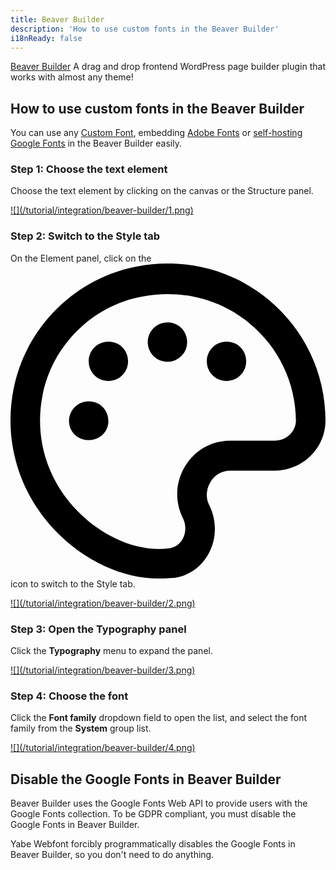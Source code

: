 ```yaml
---
title: Beaver Builder
description: 'How to use custom fonts in the Beaver Builder'
i18nReady: false
---
```


[Beaver Builder](https://www.wpbeaverbuilder.com/) A drag and drop frontend WordPress page builder plugin that works with almost any theme!

## How to use custom fonts in the Beaver Builder

You can use any [Custom Font](/en/font/custom-font), embedding [Adobe Fonts](/en/font/adobe-fonts) or [self-hosting Google Fonts](/en/font/google-fonts) in the Beaver Builder easily.

### Step 1: Choose the text element

Choose the text element by clicking on the canvas or the Structure panel.

<a data-fslightbox href="/tutorial/integration/beaver-builder/1.png">
![](/tutorial/integration/beaver-builder/1.png)
</a>

### Step 2: Switch to the Style tab

On the Element panel, click on the <code><svg class="inline-block h:1em px:2 vertical-align:-.125em fill:current" xmlns="http://www.w3.org/2000/svg" viewBox="0 0 512 512"><path d="M127.1 223.9c-17.75 0-31.99 14.33-31.99 32.08s14.25 31.1 32 31.1 31.99-13.38 31.99-31.18-13.5-32-32-32zM418.6 58.09C359.22 9.22 280.9-9.98 204.3 5.02 104.55 24.39 24.8 104 5.1 203.52c-16.75 84.11 8.067 168.4 67.69 230.7C120.2 483.6 182.6 512 240.7 512c8.875 0 17.5-.625 26.13-1.1 24.25-3.749 44.63-18.75 56.13-41.12 12.25-23.1 12.25-52.74.25-76.61-6.125-11.1-5.5-26.12 1.75-37.99 7-11.75 18.75-18.37 32-18.37h72.25C475.6 335.9 512 300.2 512 254.7c-.2-76.5-34.3-148.1-93.4-196.61zm10.6 229.81h-72.25c-29.88 0-57.25 15.37-73 41.24-16 26.12-17.25 57.86-3.625 84.98 5.125 9.998 5.125 22.62-.125 32.87-2.625 4.999-8.75 13.62-20.63 15.62-49.38 7.623-108.9-16.62-152-61.61-48.88-50.86-69-119.4-55.38-187.1 15.88-80.61 80.75-145.3 161.5-160.1 62.63-12.37 126.1 3.499 174.4 43.12 48.13 39.49 75.63 97.48 75.88 159.5-.87 16.88-15.27 31.48-34.77 31.48zM159.1 127.1c-17.75 0-32 14.25-32 31.99s14.25 31.99 32 31.99 32-14.25 32-31.99-13.5-31.99-32-31.99zm96-31.27c-17.75 0-32 14.37-32 31.99 0 17.75 14.25 31.99 32 31.99a31.9 31.9 0 0032-31.99c0-17.62-13.4-31.99-32-31.99zm96 31.27c-17.75 0-32 14.25-32 31.99s14.25 31.99 32 31.99 32-14.25 32-31.99-13.4-31.99-32-31.99z"></path></svg></code> icon to switch to the Style tab.

<a data-fslightbox href="/tutorial/integration/beaver-builder/2.png">
![](/tutorial/integration/beaver-builder/2.png)
</a>

### Step 3: Open the Typography panel

Click the **Typography** menu to expand the panel.

<a data-fslightbox href="/tutorial/integration/beaver-builder/3.png">
![](/tutorial/integration/beaver-builder/3.png)
</a>

### Step 4: Choose the font

Click the **Font family** dropdown field to open the list, and select the font family from the **System** group list.

<a data-fslightbox href="/tutorial/integration/beaver-builder/4.png">
![](/tutorial/integration/beaver-builder/4.png)
</a>

## Disable the Google Fonts in Beaver Builder

Beaver Builder uses the Google Fonts Web API to provide users with the Google Fonts collection. To be GDPR compliant, you must disable the Google Fonts in Beaver Builder.

Yabe Webfont forcibly programmatically disables the Google Fonts in Beaver Builder, so you don't need to do anything.
